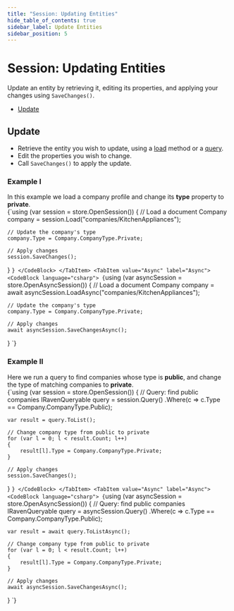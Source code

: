 ```yaml
---
title: "Session: Updating Entities"
hide_table_of_contents: true
sidebar_label: Update Entities
sidebar_position: 5
---
```





# Session: Updating Entities
<LanguageSwitcher supportedLanguages={supportedLanguages} />
<LanguageContent language="csharp">


Update an entity by retrieving it, editing its properties, and applying your changes using `SaveChanges()`.  

- [Update](../../client-api/session/updating-entities.mdx#update)
## Update

* Retrieve the entity you wish to update, using a [load](../../client-api/session/loading-entities.mdx#load) 
  method or a [query](../../client-api/session/querying/how-to-query.mdx#sessionquery).  
* Edit the properties you wish to change.  
* Call `SaveChanges()` to apply the update.  
### Example I

In this example we load a company profile and change its **type** property to **private**.  
<Tabs groupId='languageSyntax'>
<TabItem value="Sync" label="Sync">
<CodeBlock language="csharp">
{`using (var session = store.OpenSession())
{
    // Load a document
    Company company = session.Load<Company>("companies/KitchenAppliances");

    // Update the company's type
    company.Type = Company.CompanyType.Private;

    // Apply changes
    session.SaveChanges();
}
`}
</CodeBlock>
</TabItem>
<TabItem value="Async" label="Async">
<CodeBlock language="csharp">
{`using (var asyncSession = store.OpenAsyncSession())
{
    // Load a document
    Company company = await asyncSession.LoadAsync<Company>("companies/KitchenAppliances");

    // Update the company's type
    company.Type = Company.CompanyType.Private;

    // Apply changes
    await asyncSession.SaveChangesAsync();
}
`}
</CodeBlock>
</TabItem>
</Tabs> 
### Example II

Here we run a query to find companies whose type is **public**, and change 
the type of matching companies to **private**.  
<Tabs groupId='languageSyntax'>
<TabItem value="Sync" label="Sync">
<CodeBlock language="csharp">
{`using (var session = store.OpenSession())
{
    // Query: find public companies
    IRavenQueryable<Company> query = session.Query<Company>()
        .Where(c => c.Type == Company.CompanyType.Public);

    var result = query.ToList();

    // Change company type from public to private
    for (var l = 0; l < result.Count; l++)
    {
        result[l].Type = Company.CompanyType.Private;
    }

    // Apply changes
    session.SaveChanges();
}
`}
</CodeBlock>
</TabItem>
<TabItem value="Async" label="Async">
<CodeBlock language="csharp">
{`using (var asyncSession = store.OpenAsyncSession())
{
    // Query: find public companies
    IRavenQueryable<Company> query = asyncSession.Query<Company>()
        .Where(c => c.Type == Company.CompanyType.Public);

    var result = await query.ToListAsync();

    // Change company type from public to private
    for (var l = 0; l < result.Count; l++)
    {
        result[l].Type = Company.CompanyType.Private;
    }

    // Apply changes
    await asyncSession.SaveChangesAsync();
}
`}
</CodeBlock>
</TabItem>
</Tabs> 




</LanguageContent>

<!---
### Session
- [What is a Session and How Does it Work](../../client-api/session/what-is-a-session-and-how-does-it-work)
- [Opening a Session](../../client-api/session/opening-a-session)
- [Deleting Entities](../../client-api/session/deleting-entities)
- [Saving Changes](../../client-api/session/saving-changes)

### Querying
- [Basics](../../indexes/querying/basics)

### Document Store
- [What is a Document Store](../../client-api/what-is-a-document-store)


-->